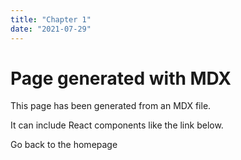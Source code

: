 ```yaml
---
title: "Chapter 1"
date: "2021-07-29"
---
```



# Page generated with MDX

This page has been generated from an MDX file.

It can include React components like the link below.

<Link to="/" style={{ color: "#00b140" }}>
  Go back to the homepage
</Link>
